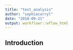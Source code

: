 ```yaml
---
title: "test_analysis"
author: "sophiacarryl"
date: "2018-09-21"
output: workflowr::wflow_html
---
```


## Introduction

```r

```

